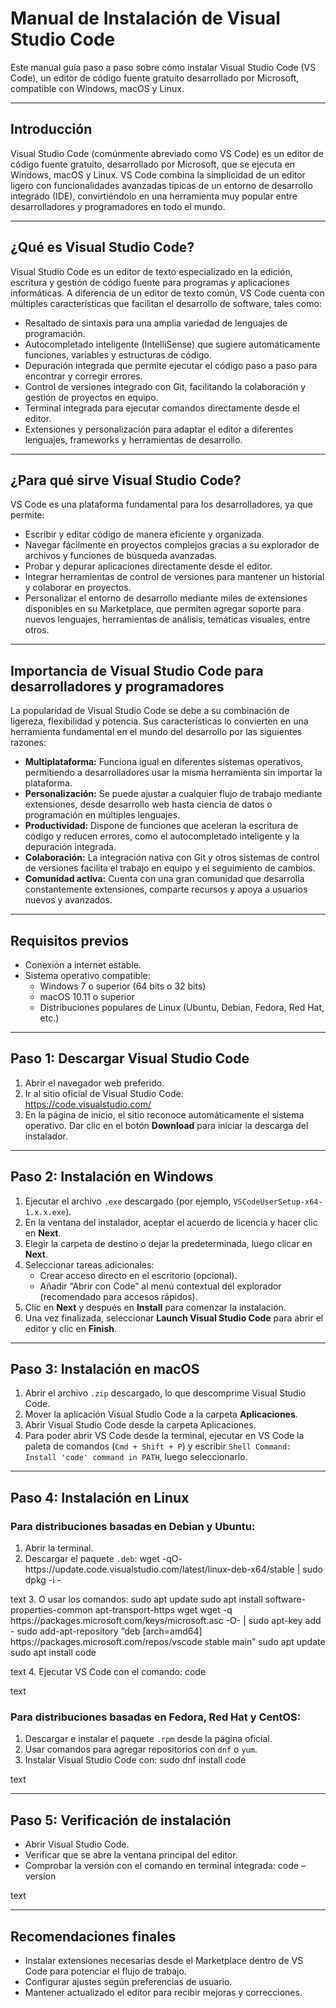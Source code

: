 # Manual de Instalación de Visual Studio Code

Este manual guía paso a paso sobre cómo instalar Visual Studio Code (VS Code), un editor de código fuente gratuito desarrollado por Microsoft, compatible con Windows, macOS y Linux.

---

## Introducción

Visual Studio Code (comúnmente abreviado como VS Code) es un editor de código fuente gratuito, desarrollado por Microsoft, que se ejecuta en Windows, macOS y Linux. VS Code combina la simplicidad de un editor ligero con funcionalidades avanzadas típicas de un entorno de desarrollo integrado (IDE), convirtiéndolo en una herramienta muy popular entre desarrolladores y programadores en todo el mundo.

---

## ¿Qué es Visual Studio Code?

Visual Studio Code es un editor de texto especializado en la edición, escritura y gestión de código fuente para programas y aplicaciones informáticas. A diferencia de un editor de texto común, VS Code cuenta con múltiples características que facilitan el desarrollo de software, tales como:

- Resaltado de sintaxis para una amplia variedad de lenguajes de programación.
- Autocompletado inteligente (IntelliSense) que sugiere automáticamente funciones, variables y estructuras de código.
- Depuración integrada que permite ejecutar el código paso a paso para encontrar y corregir errores.
- Control de versiones integrado con Git, facilitando la colaboración y gestión de proyectos en equipo.
- Terminal integrada para ejecutar comandos directamente desde el editor.
- Extensiones y personalización para adaptar el editor a diferentes lenguajes, frameworks y herramientas de desarrollo.

---

## ¿Para qué sirve Visual Studio Code?

VS Code es una plataforma fundamental para los desarrolladores, ya que permite:

- Escribir y editar código de manera eficiente y organizada.
- Navegar fácilmente en proyectos complejos gracias a su explorador de archivos y funciones de búsqueda avanzadas.
- Probar y depurar aplicaciones directamente desde el editor.
- Integrar herramientas de control de versiones para mantener un historial y colaborar en proyectos.
- Personalizar el entorno de desarrollo mediante miles de extensiones disponibles en su Marketplace, que permiten agregar soporte para nuevos lenguajes, herramientas de análisis, temáticas visuales, entre otros.

---

## Importancia de Visual Studio Code para desarrolladores y programadores

La popularidad de Visual Studio Code se debe a su combinación de ligereza, flexibilidad y potencia. Sus características lo convierten en una herramienta fundamental en el mundo del desarrollo por las siguientes razones:

- **Multiplataforma:** Funciona igual en diferentes sistemas operativos, permitiendo a desarrolladores usar la misma herramienta sin importar la plataforma.
- **Personalización:** Se puede ajustar a cualquier flujo de trabajo mediante extensiones, desde desarrollo web hasta ciencia de datos o programación en múltiples lenguajes.
- **Productividad:** Dispone de funciones que aceleran la escritura de código y reducen errores, como el autocompletado inteligente y la depuración integrada.
- **Colaboración:** La integración nativa con Git y otros sistemas de control de versiones facilita el trabajo en equipo y el seguimiento de cambios.
- **Comunidad activa:** Cuenta con una gran comunidad que desarrolla constantemente extensiones, comparte recursos y apoya a usuarios nuevos y avanzados.

---

## Requisitos previos

- Conexión a internet estable.
- Sistema operativo compatible:
  - Windows 7 o superior (64 bits o 32 bits)
  - macOS 10.11 o superior
  - Distribuciones populares de Linux (Ubuntu, Debian, Fedora, Red Hat, etc.)

---

## Paso 1: Descargar Visual Studio Code

1. Abrir el navegador web preferido.
2. Ir al sitio oficial de Visual Studio Code:  
   [https://code.visualstudio.com/](https://code.visualstudio.com/)
3. En la página de inicio, el sitio reconoce automáticamente el sistema operativo. Dar clic en el botón **Download** para iniciar la descarga del instalador.

---

## Paso 2: Instalación en Windows

1. Ejecutar el archivo `.exe` descargado (por ejemplo, `VSCodeUserSetup-x64-1.x.x.exe`).
2. En la ventana del instalador, aceptar el acuerdo de licencia y hacer clic en **Next**.
3. Elegir la carpeta de destino o dejar la predeterminada, luego clicar en **Next**.
4. Seleccionar tareas adicionales:
   - Crear acceso directo en el escritorio (opcional).
   - Añadir "Abrir con Code" al menú contextual del explorador (recomendado para accesos rápidos).
5. Clic en **Next** y después en **Install** para comenzar la instalación.
6. Una vez finalizada, seleccionar **Launch Visual Studio Code** para abrir el editor y clic en **Finish**.

---

## Paso 3: Instalación en macOS

1. Abrir el archivo `.zip` descargado, lo que descomprime Visual Studio Code.
2. Mover la aplicación Visual Studio Code a la carpeta **Aplicaciones**.
3. Abrir Visual Studio Code desde la carpeta Aplicaciones.
4. Para poder abrir VS Code desde la terminal, ejecutar en VS Code la paleta de comandos (`Cmd + Shift + P`) y escribir `Shell Command: Install 'code' command in PATH`, luego seleccionarlo.

---

## Paso 4: Instalación en Linux

### Para distribuciones basadas en Debian y Ubuntu:

1. Abrir la terminal.
2. Descargar el paquete `.deb`:
wget -qO- https://update.code.visualstudio.com/latest/linux-deb-x64/stable | sudo dpkg -i -

text
3. O usar los comandos:
sudo apt update
sudo apt install software-properties-common apt-transport-https wget
wget -q https://packages.microsoft.com/keys/microsoft.asc -O- | sudo apt-key add -
sudo add-apt-repository "deb [arch=amd64] https://packages.microsoft.com/repos/vscode stable main"
sudo apt update
sudo apt install code

text
4. Ejecutar VS Code con el comando:
code

text

### Para distribuciones basadas en Fedora, Red Hat y CentOS:

1. Descargar e instalar el paquete `.rpm` desde la página oficial.
2. Usar comandos para agregar repositorios con `dnf` o `yum`.
3. Instalar Visual Studio Code con:
sudo dnf install code

text

---

## Paso 5: Verificación de instalación

- Abrir Visual Studio Code.
- Verificar que se abre la ventana principal del editor.
- Comprobar la versión con el comando en terminal integrada:
code --version

text

---

## Recomendaciones finales

- Instalar extensiones necesarias desde el Marketplace dentro de VS Code para potenciar el flujo de trabajo.
- Configurar ajustes según preferencias de usuario.
- Mantener actualizado el editor para recibir mejoras y correcciones.